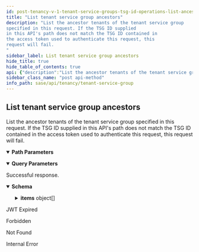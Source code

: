 ```yaml
---
id: post-tenancy-v-1-tenant-service-groups-tsg-id-operations-list-ancestors
title: "List tenant service group ancestors"
description: "List the ancestor tenants of the tenant service group
specified in this request. If the TSG ID supplied
in this API's path does not match the TSG ID contained in
the access token used to authenticate this request, this
request will fail.
"
sidebar_label: List tenant service group ancestors
hide_title: true
hide_table_of_contents: true
api: {"description":"List the ancestor tenants of the tenant service group\nspecified in this request. If the TSG ID supplied\nin this API's path does not match the TSG ID contained in\nthe access token used to authenticate this request, this\nrequest will fail.\n","operationId":"post-tenancy-v1-tenant_service_groups-tsg_id-operations-list_ancestors","parameters":[{"description":"Identifies the response structure's sort order:\n\n* `asc` : From root to leaf.\n* `desc` : From leaf to root.\n","in":"query","name":"sort","required":false,"schema":{"enum":["asc","desc"],"type":"string"}},{"description":"Indicates if the TSG used to generate this hierarchy is\nincluded in the resulting TSG list. `true` to include\nself. Default is `false`.\n","in":"query","name":"include_self","required":false,"schema":{"type":"boolean"}},{"description":"A unique identifier for the tenant service group.\n","in":"path","name":"tsg_id","required":true,"schema":{"description":"A unique identifier.","example":"1378242802","maxLength":10,"minLength":10,"pattern":"^1[0-9]+$","readOnly":true,"type":"string"}},{"description":"Provide a comma-separated list of fields you want returned.\n","in":"query","name":"fields","schema":{"type":"string"}}],"responses":{"200":{"content":{"application/json":{"examples":{"include_self=false&sort=asc":{"value":{"count":4,"items":[{"display_name":"Root TSG","id":"1809106289"},{"display_name":"Org TSG","id":"1179022506","parent_id":"1809106289","vertical":"High Tech"},{"display_name":"Suborg TSG","id":"1957242655","parent_id":"1179022506"},{"display_name":"ParentTSG","id":"1739543876","parent_id":"1957242655","support_contact":"user@example.com","vertical":"High Tech"}]}},"include_self=true&sort=asc":{"value":{"count":5,"items":[{"display_name":"Root TSG","id":"1809106289"},{"display_name":"Org TSG","id":"1179022506","parent_id":"1809106289","vertical":"High Tech"},{"display_name":"Suborg TSG","id":"1957242655","parent_id":"1179022506"},{"display_name":"ParentTSG","id":"1739543876","parent_id":"1957242655","support_contact":"user@example.com","vertical":"High Tech"},{"display_name":"TargetTSG","id":"1995877003","parent_id":"1739543876","support_contact":"user@example.com","vertical":"High Tech"}]}},"include_self=true&sort=desc":{"value":{"count":5,"items":[{"display_name":"TargetTSG","id":"1995877003","parent_id":"1739543876","support_contact":"user@example.com","vertical":"High Tech"},{"display_name":"ParentTSG","id":"1739543876","parent_id":"1957242655","support_contact":"user@example.com","vertical":"High Tech"},{"display_name":"Suborg TSG","id":"1957242655","parent_id":"1179022506"},{"display_name":"Org TSG","id":"1179022506","parent_id":"1809106289","vertical":"High Tech"},{"display_name":"Root TSG","id":"1809106289"}]}}},"schema":{"allOf":[{"properties":{"count":{"description":"Total count of the items","type":"integer"}},"required":["count","items"],"type":"object"},{"example":{"count":1}},{"properties":{"items":{"items":{"allOf":[{"properties":{"display_name":{"description":"The tenant service group's display name.\n","example":"Example TSG","type":"string"},"id":{"allOf":[{"description":"A unique identifier.","example":"1378242802","maxLength":10,"minLength":10,"pattern":"^1[0-9]+$","readOnly":true,"type":"string"}],"description":"The tenant service group's ID.","readOnly":true},"parent_id":{"allOf":[{"allOf":[{"description":"A unique identifier.","example":"1378242802","maxLength":10,"minLength":10,"pattern":"^1[0-9]+$","readOnly":true,"type":"string"}],"example":1995877003,"readOnly":false,"type":"string"}],"description":"The TSG ID for this tenant service group's parent.\n"},"support_contact":{"description":"The email address of the person or organization that should\nbe contacted for support of this TSG.\n","example":"user@example.com","type":"string"},"vertical":{"description":"A token that identifies the business vertical supported by the SASE\nproducts managed by this TSG.\n","enum":["High Tech","Education","Manufacturing","Hospitality","Professional & Legal Services","Wholesale & Retail","Finance","Telecommunications","State & Local Government","Transportation & Logistics","Federal Government","Media & Entertainment","Nonclassifiable Establishments","Healthcare","Utilities & Energy","Insurance","Agriculture","Pharma & Life Sciences","Construction","Aerospace & Defense","Real Estate","Restaurant/Food Industry","Other"],"example":"High Tech","type":"string"}},"required":["id"],"type":"object"}],"type":"object"},"type":"array"}},"type":"object"}]}}},"description":"Successful response."},"401":{"content":{"text/plain":{"examples":{"Jwt Expired":{"value":"Jwt is expired"}}}},"description":"JWT Expired"},"403":{"content":{"application/json":{"examples":{"Forbidden":{"value":{"error":"Forbidden","message":"Forbidden","statusCode":403}}}}},"description":"Forbidden"},"404":{"content":{"application/json":{"examples":{"Tenant Service Group Not Found":{"value":{"error":"Not Found","message":"Not Found","statusCode":404}}}}},"description":"Not Found"},"500":{"content":{"application/json":{"examples":{"Internal Error":{"value":{"error":"Internal Server Error","message":"An internal server error occurred","statusCode":500}}}}},"description":"Internal Error"}},"security":[{"Bearer":[]}],"tags":["TenantServiceGroup"],"method":"post","path":"/tenancy/v1/tenant_service_groups/{tsg_id}/operations/list_ancestors","servers":[{"url":"https://api.sase.paloaltonetworks.com"}],"securitySchemes":{"Bearer":{"scheme":"bearer","type":"http"}},"info":{"contact":{},"description":"Manages tenant service groups.\n","title":"Tenant Service Group","version":"1.0"},"postman":{"name":"List tenant service group ancestors","description":{"content":"List the ancestor tenants of the tenant service group\nspecified in this request. If the TSG ID supplied\nin this API's path does not match the TSG ID contained in\nthe access token used to authenticate this request, this\nrequest will fail.\n","type":"text/plain"},"url":{"path":["tenancy","v1","tenant_service_groups",":tsg_id","operations","list_ancestors"],"host":["{{baseUrl}}"],"query":[{"disabled":false,"description":{"content":"Identifies the response structure's sort order:\n\n* `asc` : From root to leaf.\n* `desc` : From leaf to root.\n","type":"text/plain"},"key":"sort","value":""},{"disabled":false,"description":{"content":"Indicates if the TSG used to generate this hierarchy is\nincluded in the resulting TSG list. `true` to include\nself. Default is `false`.\n","type":"text/plain"},"key":"include_self","value":""},{"disabled":false,"description":{"content":"Provide a comma-separated list of fields you want returned.\n","type":"text/plain"},"key":"fields","value":""}],"variable":[{"disabled":false,"description":{"content":"(Required) A unique identifier for the tenant service group.\n","type":"text/plain"},"type":"any","value":"","key":"tsg_id"}]},"header":[{"key":"Accept","value":"application/json"}],"method":"POST","auth":{"type":"bearer","bearer":[{"type":"any","value":"<Bearer Token>","key":"token"}]}}}
sidebar_class_name: "post api-method"
info_path: sase/api/tenancy/tenant-service-group
---
```



## List tenant service group ancestors



List the ancestor tenants of the tenant service group
specified in this request. If the TSG ID supplied
in this API&#39;s path does not match the TSG ID contained in
the access token used to authenticate this request, this
request will fail.


<details style={{"marginBottom":"1rem"}} data-collapsed={false} open={true}><summary style={{}}><strong>Path Parameters</strong></summary><div><ul><ParamsItem className={"paramsItem"} param={{"description":"A unique identifier for the tenant service group.\n","in":"path","name":"tsg_id","required":true,"schema":{"description":"A unique identifier.","example":"1378242802","maxLength":10,"minLength":10,"pattern":"^1[0-9]+$","readOnly":true,"type":"string"}}}></ParamsItem></ul></div></details><details style={{"marginBottom":"1rem"}} data-collapsed={false} open={true}><summary style={{}}><strong>Query Parameters</strong></summary><div><ul><ParamsItem className={"paramsItem"} param={{"description":"Identifies the response structure's sort order:\n\n* `asc` : From root to leaf.\n* `desc` : From leaf to root.\n","in":"query","name":"sort","required":false,"schema":{"enum":["asc","desc"],"type":"string"}}}></ParamsItem><ParamsItem className={"paramsItem"} param={{"description":"Indicates if the TSG used to generate this hierarchy is\nincluded in the resulting TSG list. `true` to include\nself. Default is `false`.\n","in":"query","name":"include_self","required":false,"schema":{"type":"boolean"}}}></ParamsItem><ParamsItem className={"paramsItem"} param={{"description":"Provide a comma-separated list of fields you want returned.\n","in":"query","name":"fields","schema":{"type":"string"}}}></ParamsItem></ul></div></details><div><ApiTabs><TabItem label={"200"} value={"200"}><div>

Successful response.

</div><div><MimeTabs groupId={"mime-type"}><TabItem label={"application/json"} value={"application/json"}><SchemaTabs groupId={"schema-tabs"}><TabItem label={"Schema"} value={"Schema"}><details style={{}} data-collapsed={false} open={true}><summary style={{"textAlign":"left"}}><strong>Schema</strong></summary><div style={{"textAlign":"left","marginLeft":"1rem"}}></div><ul style={{"marginLeft":"1rem"}}><SchemaItem collapsible={false} name={"count"} required={false} schemaDescription={"Total count of the items"} schemaName={"integer"} qualifierMessage={undefined} defaultValue={undefined}></SchemaItem><SchemaItem collapsible={true} className={"schemaItem"}><details style={{}}><summary style={{}}><strong>items</strong><span style={{"opacity":"0.6"}}> object[]</span></summary><div style={{"marginLeft":"1rem"}}><SchemaItem collapsible={false} name={"display_name"} required={false} schemaDescription={"The tenant service group's display name.\n"} schemaName={"string"} qualifierMessage={undefined} defaultValue={undefined}></SchemaItem><SchemaItem collapsible={false} name={"id"} required={false} schemaDescription={"The tenant service group's ID."} schemaName={"string"} qualifierMessage={"**Possible values:** `>= 10 characters` and `<= 10 characters`, Value must match regular expression `^1[0-9]+$`"} defaultValue={undefined}></SchemaItem><SchemaItem collapsible={false} name={"parent_id"} required={false} schemaDescription={"The TSG ID for this tenant service group's parent.\n"} schemaName={"string"} qualifierMessage={"**Possible values:** `>= 10 characters` and `<= 10 characters`, Value must match regular expression `^1[0-9]+$`"} defaultValue={undefined}></SchemaItem><SchemaItem collapsible={false} name={"support_contact"} required={false} schemaDescription={"The email address of the person or organization that should\nbe contacted for support of this TSG.\n"} schemaName={"string"} qualifierMessage={undefined} defaultValue={undefined}></SchemaItem><SchemaItem collapsible={false} name={"vertical"} required={false} schemaDescription={"A token that identifies the business vertical supported by the SASE\nproducts managed by this TSG.\n"} schemaName={"string"} qualifierMessage={"**Possible values:** [`High Tech`, `Education`, `Manufacturing`, `Hospitality`, `Professional & Legal Services`, `Wholesale & Retail`, `Finance`, `Telecommunications`, `State & Local Government`, `Transportation & Logistics`, `Federal Government`, `Media & Entertainment`, `Nonclassifiable Establishments`, `Healthcare`, `Utilities & Energy`, `Insurance`, `Agriculture`, `Pharma & Life Sciences`, `Construction`, `Aerospace & Defense`, `Real Estate`, `Restaurant/Food Industry`, `Other`]"} defaultValue={undefined}></SchemaItem></div></details></SchemaItem></ul></details></TabItem><TabItem label={"Example (from schema)"} value={"Example (from schema)"}><ResponseSamples responseExample={"{\n  \"count\": 0,\n  \"items\": [\n    {\n      \"display_name\": \"string\",\n      \"id\": \"string\",\n      \"parent_id\": \"string\",\n      \"support_contact\": \"string\",\n      \"vertical\": \"High Tech\"\n    }\n  ]\n}"} language={"json"}></ResponseSamples></TabItem><TabItem label={"Include_self=false&sort=asc"} value={"Include_self=false&sort=asc"}><ResponseSamples responseExample={"{\n  \"count\": 4,\n  \"items\": [\n    {\n      \"display_name\": \"Root TSG\",\n      \"id\": \"1809106289\"\n    },\n    {\n      \"display_name\": \"Org TSG\",\n      \"id\": \"1179022506\",\n      \"parent_id\": \"1809106289\",\n      \"vertical\": \"High Tech\"\n    },\n    {\n      \"display_name\": \"Suborg TSG\",\n      \"id\": \"1957242655\",\n      \"parent_id\": \"1179022506\"\n    },\n    {\n      \"display_name\": \"ParentTSG\",\n      \"id\": \"1739543876\",\n      \"parent_id\": \"1957242655\",\n      \"support_contact\": \"user@example.com\",\n      \"vertical\": \"High Tech\"\n    }\n  ]\n}"} language={"json"}></ResponseSamples></TabItem><TabItem label={"Include_self=true&sort=asc"} value={"Include_self=true&sort=asc"}><ResponseSamples responseExample={"{\n  \"count\": 5,\n  \"items\": [\n    {\n      \"display_name\": \"Root TSG\",\n      \"id\": \"1809106289\"\n    },\n    {\n      \"display_name\": \"Org TSG\",\n      \"id\": \"1179022506\",\n      \"parent_id\": \"1809106289\",\n      \"vertical\": \"High Tech\"\n    },\n    {\n      \"display_name\": \"Suborg TSG\",\n      \"id\": \"1957242655\",\n      \"parent_id\": \"1179022506\"\n    },\n    {\n      \"display_name\": \"ParentTSG\",\n      \"id\": \"1739543876\",\n      \"parent_id\": \"1957242655\",\n      \"support_contact\": \"user@example.com\",\n      \"vertical\": \"High Tech\"\n    },\n    {\n      \"display_name\": \"TargetTSG\",\n      \"id\": \"1995877003\",\n      \"parent_id\": \"1739543876\",\n      \"support_contact\": \"user@example.com\",\n      \"vertical\": \"High Tech\"\n    }\n  ]\n}"} language={"json"}></ResponseSamples></TabItem><TabItem label={"Include_self=true&sort=desc"} value={"Include_self=true&sort=desc"}><ResponseSamples responseExample={"{\n  \"count\": 5,\n  \"items\": [\n    {\n      \"display_name\": \"TargetTSG\",\n      \"id\": \"1995877003\",\n      \"parent_id\": \"1739543876\",\n      \"support_contact\": \"user@example.com\",\n      \"vertical\": \"High Tech\"\n    },\n    {\n      \"display_name\": \"ParentTSG\",\n      \"id\": \"1739543876\",\n      \"parent_id\": \"1957242655\",\n      \"support_contact\": \"user@example.com\",\n      \"vertical\": \"High Tech\"\n    },\n    {\n      \"display_name\": \"Suborg TSG\",\n      \"id\": \"1957242655\",\n      \"parent_id\": \"1179022506\"\n    },\n    {\n      \"display_name\": \"Org TSG\",\n      \"id\": \"1179022506\",\n      \"parent_id\": \"1809106289\",\n      \"vertical\": \"High Tech\"\n    },\n    {\n      \"display_name\": \"Root TSG\",\n      \"id\": \"1809106289\"\n    }\n  ]\n}"} language={"json"}></ResponseSamples></TabItem></SchemaTabs></TabItem></MimeTabs></div></TabItem><TabItem label={"401"} value={"401"}><div>

JWT Expired

</div><div><MimeTabs groupId={"mime-type"}><TabItem label={"text/plain"} value={"text/plain"}><SchemaTabs groupId={"schema-tabs"}><TabItem label={" Jwt  Expired"} value={" Jwt  Expired"}><ResponseSamples responseExample={"Jwt is expired"} language={"shell"}></ResponseSamples></TabItem></SchemaTabs></TabItem></MimeTabs></div></TabItem><TabItem label={"403"} value={"403"}><div>

Forbidden

</div><div><MimeTabs groupId={"mime-type"}><TabItem label={"application/json"} value={"application/json"}><SchemaTabs groupId={"schema-tabs"}><TabItem label={" Forbidden"} value={" Forbidden"}><ResponseSamples responseExample={"{\n  \"error\": \"Forbidden\",\n  \"message\": \"Forbidden\",\n  \"statusCode\": 403\n}"} language={"json"}></ResponseSamples></TabItem></SchemaTabs></TabItem></MimeTabs></div></TabItem><TabItem label={"404"} value={"404"}><div>

Not Found

</div><div><MimeTabs groupId={"mime-type"}><TabItem label={"application/json"} value={"application/json"}><SchemaTabs groupId={"schema-tabs"}><TabItem label={" Tenant  Service  Group  Not  Found"} value={" Tenant  Service  Group  Not  Found"}><ResponseSamples responseExample={"{\n  \"error\": \"Not Found\",\n  \"message\": \"Not Found\",\n  \"statusCode\": 404\n}"} language={"json"}></ResponseSamples></TabItem></SchemaTabs></TabItem></MimeTabs></div></TabItem><TabItem label={"500"} value={"500"}><div>

Internal Error

</div><div><MimeTabs groupId={"mime-type"}><TabItem label={"application/json"} value={"application/json"}><SchemaTabs groupId={"schema-tabs"}><TabItem label={" Internal  Error"} value={" Internal  Error"}><ResponseSamples responseExample={"{\n  \"error\": \"Internal Server Error\",\n  \"message\": \"An internal server error occurred\",\n  \"statusCode\": 500\n}"} language={"json"}></ResponseSamples></TabItem></SchemaTabs></TabItem></MimeTabs></div></TabItem></ApiTabs></div>
      